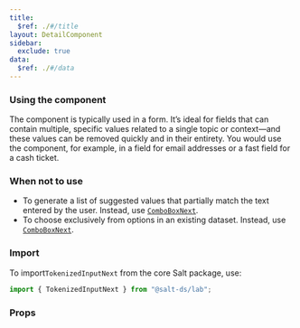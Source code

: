 ```yaml
---
title:
  $ref: ./#/title
layout: DetailComponent
sidebar:
  exclude: true
data:
  $ref: ./#/data
---
```


### Using the component

The component is typically used in a form. It’s ideal for fields that can contain multiple, specific values related to a single topic or context—and these values can be removed quickly and in their entirety. You would use the component, for example, in a field for email addresses or a fast field for a cash ticket.

### When not to use

- To generate a list of suggested values that partially match the text entered by the user. Instead, use [`ComboBoxNext`](/salt/components/combo-box/).
- To choose exclusively from options in an existing dataset. Instead, use [`ComboBoxNext`](/salt/components/combo-box/).

### Import

To import`TokenizedInputNext` from the core Salt package, use:

```js
import { TokenizedInputNext } from "@salt-ds/lab";
```

### Props

<PropsTable componentName="TokenizedInputNext" />
